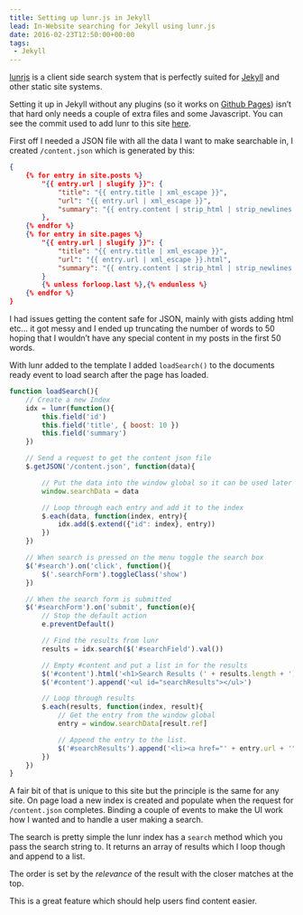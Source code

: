 ```yaml
---
title: Setting up lunr.js in Jekyll
lead: In-Website searching for Jekyll using lunr.js
date: 2016-02-23T12:50:00+00:00
tags:
 - Jekyll
---
```

[lunrjs](http://lunrjs.com/) is a client side search system that is perfectly suited for [Jekyll](http://jekyllrb.com/) and other static site systems.

Setting it up in Jekyll without any plugins (so it works on [Github Pages](https://pages.github.com/)) isn’t that hard only needs a couple of extra files and some Javascript. You can see the commit used to add lunr to this site [here](https://github.com/Arcath/arcath.github.io/commit/bc5b277393ae2c0a65054f9a21156dcee739a197).

First off I needed a JSON file with all the data I want to make searchable in, I created `/content.json` which is generated by this:

```json
{
    {% for entry in site.posts %}
        "{{ entry.url | slugify }}": {
            "title": "{{ entry.title | xml_escape }}",
            "url": "{{ entry.url | xml_escape }}",
            "summary": "{{ entry.content | strip_html | strip_newlines | truncatewords: 50 | xml_escape }}"
        },
    {% endfor %}
    {% for entry in site.pages %}
        "{{ entry.url | slugify }}": {
            "title": "{{ entry.title | xml_escape }}",
            "url": "{{ entry.url | xml_escape }}.html",
            "summary": "{{ entry.content | strip_html | strip_newlines | truncatewords: 50 | xml_escape }}"
        }
        {% unless forloop.last %},{% endunless %}
    {% endfor %}
}
```
I had issues getting the content safe for JSON, mainly with gists adding html etc… it got messy and I ended up truncating the number of words to 50 hoping that I wouldn’t have any special content in my posts in the first 50 words.

With lunr added to the template I added `loadSearch()` to the documents ready event to load search after the page has loaded.

```js
function loadSearch(){
    // Create a new Index
    idx = lunr(function(){
        this.field('id')
        this.field('title', { boost: 10 })
        this.field('summary')
    })

    // Send a request to get the content json file
    $.getJSON('/content.json', function(data){

        // Put the data into the window global so it can be used later
        window.searchData = data

        // Loop through each entry and add it to the index
        $.each(data, function(index, entry){
            idx.add($.extend({"id": index}, entry))
        })
    })

    // When search is pressed on the menu toggle the search box
    $('#search').on('click', function(){
        $('.searchForm').toggleClass('show')
    })

    // When the search form is submitted
    $('#searchForm').on('submit', function(e){
        // Stop the default action
        e.preventDefault()

        // Find the results from lunr
        results = idx.search($('#searchField').val())

        // Empty #content and put a list in for the results
        $('#content').html('<h1>Search Results (' + results.length + ')</h1>')
        $('#content').append('<ul id="searchResults"></ul>')

        // Loop through results
        $.each(results, function(index, result){
            // Get the entry from the window global
            entry = window.searchData[result.ref]

            // Append the entry to the list.
            $('#searchResults').append('<li><a href="' + entry.url + '">' + entry.title + '</li>')
        })
    })
}
```

A fair bit of that is unique to this site but the principle is the same for any site. On page load a new index is created and populate when the request for `/content.json` completes. Binding a couple of events to make the UI work how I wanted and to handle a user making a search.

The search is pretty simple the lunr index has a `search` method which you pass the search string to. It returns an array of results which I loop though and append to a list.

The order is set by the _relevance_ of the result with the closer matches at the top.

This is a great feature which should help users find content easier.
